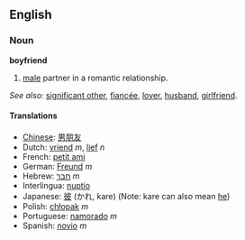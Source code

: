 == English ==
=== Noun ===
'''boyfriend'''

# [[male]] partner in a romantic relationship.

''See also:'' [[significant other]], [[fiancée]], [[lover]], [[husband]], [[girlfriend]].

==== Translations ====
*[[Chinese]]: [[男朋友]]
*Dutch: [[vriend]] ''m'', [[lief]] ''n''
*French: [[petit ami]]
*German: [[Freund]] ''m''
*Hebrew: [[חבר]] ''m''
*Interlingua: [[nuptio]]
*Japanese: [[彼]] (かれ, kare) (Note: kare can also mean [[he]])
*Polish: [[chłopak]] ''m''
*Portuguese: [[namorado]] ''m''
*Spanish: [[novio]] ''m''